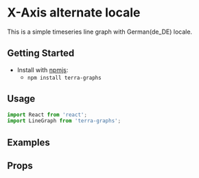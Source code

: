 
# X-Axis alternate locale

This is a simple timeseries line graph with German(de_DE) locale.

## Getting Started

- Install with [npmjs](https://www.npmjs.com):
  - `npm install terra-graphs`

## Usage

```jsx
import React from 'react';
import LineGraph from 'terra-graphs';
```
## Examples
<LineGraph />

## Props
<PropsTable />